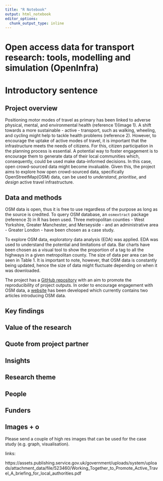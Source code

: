 ```yaml
---
title: "R Notebook"
output: html_notebook
editor_options: 
  chunk_output_type: inline
---
```


# Open access data for transport research: tools, modelling and simulation (OpenInfra)

# Introductory sentence

<!-- try to get to the bottom of your research in one sentence, this is your elevator pitch. -->

## Project overview

<!---Sticking to one paragraph (3-4 sentences) give the background of the project including project aims. Is there anything new or unique about this research? --->

Positioning motor modes of travel as primary has been linked to adverse physical, mental, and environmental health (reference 1)(image 1). A shift towards a more sustainable - active - transport, such as walking, wheeling, and cycling might help to tackle health problems (reference 2). However, to encourage the uptake of active modes of travel, it is important that the infrastructure meets the needs of citizens. For this, citizen participation in the planning process is essential. A potential way to foster engagement is to encourage them to generate data of their local communities which, consequently, could be used make data-informed decisions. In this case, open crowd-sourced data might become invaluable. Given this, the project aims to explore how open crowd-sourced data, specifically OpenStreetMap(OSM) data, can be used to *understand*, *prioritise*, and *design* active travel infrastructure. 

## Data and methods

<!-- Outline the; who, what, when, where and how of the study.. -->

OSM data is open, thus it is free to use regardless of the purpose as long as the source is credited. To query OSM database, an `osmextract` package (reference 3) in R has been used. Three metropolitan counties - West Yorkshire, Greater Manchester, and Merseyside - and an administrative area - Greater London - have been chosen as a case study.

To explore OSM data, exploratory data analysis (EDA) was applied. EDA was used to understand the potential and limitations of data. Bar charts have been chosen as a visual tool to show the proportion of a tag to all the highways in a given metropolitan county. The size of data per area can be seen in Table 1. It is important to note, however, that OSM data is constantly being updated, hence the size of data might fluctuate depending on when it was downloaded.

The project has a [GitHub repository](https://github.com/udsleeds/openinfra) with an aim to promote the reproducibility of project outputs. In order to encourage engagement with OSM data, a [website](https://udsleeds.github.io/openinfra/articles/openinfra.html) has been developed which currently contains two articles introducing OSM data.

## Key findings

<!-- Outline the results of the research project. Aim to stick to 2-3 paragraphs. Use imagery (clearly labelled) where appropriate.. -->

## Value of the research

<!-- What is the impact, how will this benefit xyz? How could the research be applied to real-world problems or what is the usage/benefit? -->

## Quote from project partner 

<!--  “One sentence or two approved by an industry partner or collaborator.” Include name, job title and organisation.-->

## Insights
<!--
· If you can try to pull out a few key points

· That can be used as bullet points

· These can serve as fast facts about the study.
-->

## Research theme

<!-- Identify which research theme this sits under:

- Health informatics

- Urban analytics

- Statistical and mathematical methods -->

## People

<!-- Who was involved, their job title and institution. -->


## Funders

<!-- Funded by? -->

## Images + o

Please send a couple of high res images that can be used for the case study (e.g. graph, visualisation).

links:

https://assets.publishing.service.gov.uk/government/uploads/system/uploads/attachment_data/file/523460/Working_Together_to_Promote_Active_Travel_A_briefing_for_local_authorities.pdf





